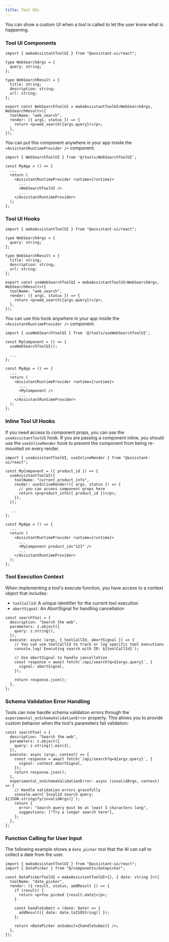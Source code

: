 ```yaml
---
title: Tool UIs
---
```


You can show a custom UI when a tool is called to let the user know what is happening.

### Tool UI Components

```tsx
import { makeAssistantToolUI } from "@assistant-ui/react";

type WebSearchArgs = {
  query: string;
};

type WebSearchResult = {
  title: string;
  description: string;
  url: string;
};

export const WebSearchToolUI = makeAssistantToolUI<WebSearchArgs, WebSearchResult>({
  toolName: "web_search",
  render: ({ args, status }) => {
    return <p>web_search({args.query})</p>;
  },
});

```

You can put this component anywhere in your app inside the `<AssistantRuntimeProvider />` component.

```tsx {1, 8}
import { WebSearchToolUI } from '@/tools/WebSearchToolUI';

const MyApp = () => {
  ...
  return (
    <AssistantRuntimeProvider runtime={runtime}>
      ...
      <WebSearchToolUI />
      ...
    </AssistantRuntimeProvider>
  );
};
```

### Tool UI Hooks

```tsx
import { makeAssistantToolUI } from "@assistant-ui/react";

type WebSearchArgs = {
  query: string;
};

type WebSearchResult = {
  title: string;
  description: string;
  url: string;
};

export const useWebSearchToolUI = makeAssistantToolUI<WebSearchArgs, WebSearchResult>({
  toolName: "web_search",
  render: ({ args, status }) => {
    return <p>web_search({args.query})</p>;
  },
});
```

You can use this hook anywhere in your app inside the `<AssistantRuntimeProvider />` component.

```tsx {1, 4}
import { useWebSearchToolUI } from '@/tools/useWebSearchToolUI';

const MyComponent = () => {
  useWebSearchToolUI();

  ...
};

const MyApp = () => {
  ...
  return (
    <AssistantRuntimeProvider runtime={runtime}>
      ...
      <MyComponent />
      ...
    </AssistantRuntimeProvider>
  );
};
```

### Inline Tool UI Hooks

If you need access to component props, you can use the `useAssistantToolUI` hook. If you are passing a component inline, you should use the `useInlineRender` hook to prevent the component from being re-mounted on every render.

```tsx {5-11}
import { useAssistantToolUI, useInlineRender } from "@assistant-ui/react";

const MyComponent = ({ product_id }) => {
  useAssistantToolUI({
    toolName: "current_product_info",
    render: useInlineRender(({ args, status }) => {
      // you can access component props here
      return <p>product_info({ product_id })</p>;
    }),
  });

  ...
};

const MyApp = () => {
  ...
  return (
    <AssistantRuntimeProvider runtime={runtime}>
      ...
      <MyComponent product_id="123" />
      ...
    </AssistantRuntimeProvider>
  );
};
```

### Tool Execution Context

When implementing a tool's execute function, you have access to a context object that includes:

- `toolCallId`: A unique identifier for the current tool execution
- `abortSignal`: An AbortSignal for handling cancellation

```tsx
const searchTool = {
  description: "Search the web",
  parameters: z.object({
    query: z.string(),
  }),
  execute: async (args, { toolCallId, abortSignal }) => {
    // You can use toolCallId to track or log specific tool executions
    console.log(`Executing search with ID: ${toolCallId}`);
    
    // Use abortSignal to handle cancellation
    const response = await fetch(`/api/search?q=${args.query}`, {
      signal: abortSignal,
    });
    
    return response.json();
  },
};
```

### Schema Validation Error Handling

Tools can now handle schema validation errors through the `experimental_onSchemaValidationError` property. This allows you to provide custom behavior when the tool's parameters fail validation:

```tsx
const searchTool = {
  description: "Search the web",
  parameters: z.object({
    query: z.string().min(3),
  }),
  execute: async (args, context) => {
    const response = await fetch(`/api/search?q=${args.query}`, {
      signal: context.abortSignal,
    });
    return response.json();
  },
  experimental_onSchemaValidationError: async (invalidArgs, context) => {
    // Handle validation errors gracefully
    console.warn(`Invalid search query: ${JSON.stringify(invalidArgs)}`);
    return {
      error: "Search query must be at least 3 characters long",
      suggestions: ["Try a longer search term"],
    };
  },
};
```

### Function Calling for User Input

The following example shows a `date_picker` tool that the AI can call to collect a date from the user.

```tsx {12}
import { makeAssistantToolUI } from "@assistant-ui/react";
import { DatePicker } from "@/components/datepicker";

const DatePickerToolUI = makeAssistantToolUI<{}, { date: string }>({
  toolName: "date_picker",
  render: ({ result, status, addResult }) => {
    if (result) {
      return <p>You picked {result.date}</p>;
    }

    const handleSubmit = (date: Date) => {
      addResult({ date: date.toISOString() });
    };

    return <DatePicker onSubmit={handleSubmit} />;
  },
});
```
